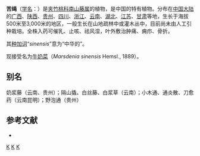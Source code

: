 {{Speciesbox 
| genus = Dregea
| species = sinensis
| authority = Hemsl., 1889
| image = Dregea sinensis - Floraison-2.jpg
| subdivision_ranks =[[变种|变种]]
| subdivision =
* 苦绳 ''D. s.'' var. ''sinensis''
* [[贯筋藤|贯筋藤]] ''D. s.'' var. ''corrugata'' [[蒋英_(植物学家)|Tsiang]] et P. T. Li
}}
{{medical}}
'''苦绳'''（[[学名|学名]]：{{lang|la|''Dregea sinensis''}}）是[[夹竹桃科|夹竹桃科]][[南山藤属|南山藤属]]的植物，是中国的特有植物。分布在[[中国大陆|中国大陆]]的[[广西|广西]]、[[陕西|陕西]]、[[贵州|贵州]]、[[四川|四川]]、[[浙江|浙江]]、[[云南|云南]]、[[湖北|湖北]]、[[江苏|江苏]]、[[甘肃|甘肃]]等地，生长于海拔500米至3,000米的地区，一般生长在山地疏林中或灌木丛中，目前尚未由人工引种栽培。全株入药可催乳、止咳、祛风湿，叶外敷治肿痛、痈疖、骨折。

其[[种加词|种加词]]“''sinensis''”意为“中华的”。

现接受名为[[牛奶菜|牛奶菜]]（''Marsdenia sinensis'' Hemsl., 1889）。

== 别名 ==
奶浆藤（云南、贵州）；隔山撬、白丝藤、白浆草（云南）；小木通、通炎散、刀愈药（云南昆明）；野泡通（贵州）

== 参考文献 ==
<div class="references-small">
* {{cite web| url =http://www.bioinfo.cn/db05/KmzwSpecies.php?action=view&id=1704| title =苦绳（原变种）| work =《中国高等植物数据库全库》| publisher =中国科学院微生物研究所| author =昆明植物研究所| accessdate =2009-02-22| deadurl =yes| archiveurl =https://web.archive.org/web/20160305052931/http://www.bioinfo.cn/db05/KmzwSpecies.php?action=view&id=1704| archivedate =2016-03-05}}
</div>
{{Taxonbar}}

[[Category:南山藤属|K]]
[[Category:中草药|K]]
[[Category:1889年描述的植物|K]]